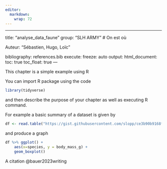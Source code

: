 ```yaml
---
editor: 
  markdown: 
    wrap: 72
---
```


------------------------------------------------------------------------

title: "analyse_data_faune" group: "SLH ARMY" \# On est où

Auteur: "Sébastien, Hugo, Loïc"

bibliography: references.bib execute: freeze: auto output:
html_document: toc: true toc_float: true ---

This chapter is a simple example using R

You can import R package using the code

```r
library(tidyverse)
```

and then describe the purpose of your chapter as well as executing R
command.

For example a basic summary of a dataset is given by

```r
df <- read.table("https://gist.githubusercontent.com/slopp/ce3b90b9168f2f921784de84fa445651/raw/4ecf3041f0ed4913e7c230758733948bc561f434/penguins.csv", sep = "," , header = TRUE)
```

and produce a graph

```r
df %>% ggplot() +
	aes(x=species, y = body_mass_g) +
	geom_boxplot()  
```

A citation @bauer2023writing
